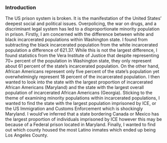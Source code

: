 ### Introduction
The US prison system is broken. It is the manifestation of the United States' deepest social and political issues. Overpolicing, the war on drugs, and a 
discriminant legal system has led to a disproportionate minority population in prison. Firstly, I am concerned with the difference between white and black 
incarcerated populations within Washington state. I found from subtracting the black incarcerated population from the white incarcerated population a difference of 
621.37. While this is not the largest difference, I found statistics from the Vera Institute of Justice that despite representing 70+ percent of the population in
Washington state, they only represent about 61 percent of the state’s incarcerated population. On the other hand, African Americans represent only five percent of 
the state’s population yet overwhelmingly represent 18 percent of the incarcerated population. I then wanted to look into the state with the largest proportion of 
incarcerated African Americans (Maryland)  and the state with the largest overall population of incarcerated African Americans (Georgia). Sticking to the theme of 
examining minority populations within incarcerated populations, I wanted to find the state with the largest population imprisoned by ICE, or the US Immigration and 
Customs Enforcement which is shockingly Maryland. I would’ve inferred that a state bordering Canada or Mexico has the largest proportion of individuals imprisoned
by ICE however this may be because of a Federal prison located in Maryland. Finally, I wanted to find out which county housed the most Latino inmates which ended up 
being Los Angeles County.

